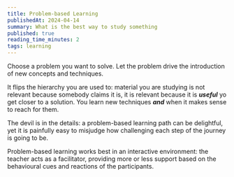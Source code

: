 ```yaml
---
title: Problem-based Learning
publishedAt: 2024-04-14
summary: What is the best way to study something
published: true
reading_time_minutes: 2
tags: learning
---
```


Choose a problem you want to solve.
Let the problem drive the introduction of new concepts and techniques.

It flips the hierarchy you are used to: material you are studying is not relevant because somebody claims
it is, it is relevant because it is **_useful_** yo get closer to a solution.
You learn new techniques **_and_** when it makes sense to reach for them.

The devil is in the details: a problem-based learning path can be delightful, yet it is painfully easy to misjudge
how challenging each step of the journey is going to be.

Problem-based learning works best in an interactive environment: the teacher acts as a facilitator, providing more or
less support based on the behavioural cues and reactions of the participants.
